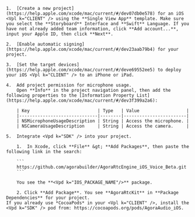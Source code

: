 
<PlatformWrapper platform="ios">
    
    1.  [Create a new project](https://help.apple.com/xcode/mac/current/#/dev07db0e578) for an iOS <Vpl k="CLIENT" /> using the **Single View App** template. Make sure you select the **Storyboard** Interface and **Swift** Language. If you have not already added team information, click **Add account...**, input your Apple ID, then click **Next**.

    2.  [Enable automatic signing](https://help.apple.com/xcode/mac/current/#/dev23aab79b4) for your project.

    3.  [Set the target devices](https://help.apple.com/xcode/mac/current/#/deve69552ee5) to deploy your iOS <Vpl k="CLIENT" /> to an iPhone or iPad.

    4.  Add project permission for microphone usage.
        Open **Info** in the project navigation panel, then add the following properties to the [Information Property List](https://help.apple.com/xcode/mac/current/#/dev3f399a2a6):

        | Key                          | Type   | Value                  |
        |------------------------------|--------|------------------------|
        | NSMicrophoneUsageDescription | String | Access the microphone. |
        | NSCameraUsageDescription     | String | Access the camera.     |

    5.  Integrate <Vpd k="SDK" /> into your project.

        1.  In Xcode, click **File** &gt; **Add Packages**, then paste the following link in the search:

        ```
        https://github.com/agorabuilder/AgoraRtcEngine_iOS_Voice_Beta.git
        ```

        You see the **<Vpd k="IOS_PACKAGE_NAME"/>** package.

        2. Click **Add Package**. You see **AgoraRtcKit** in **Package Dependencies** for your project.
    If you already use *CocoaPods* in your <Vpl k="CLIENT" />, install the <Vpd k="SDK" /> pod from: https://cocoapods.org/pods/AgoraAudio_iOS.

</PlatformWrapper>